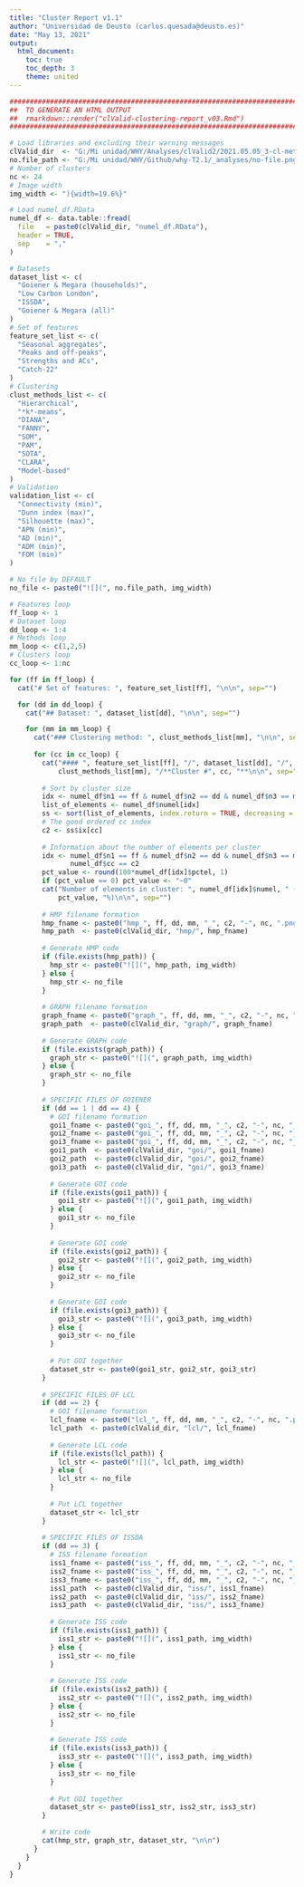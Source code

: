 ```yaml
---
title: "Cluster Report v1.1"
author: "Universidad de Deusto (carlos.quesada@deusto.es)"
date: "May 13, 2021"
output:
  html_document: 
    toc: true
    toc_depth: 3
    theme: united
---
```


<style type="text/css">
.main-container {
  max-width: 100%;
  margin-left: auto;
  margin-right: auto;
}
</style>

```r
################################################################################
##  TO GENERATE AN HTML OUTPUT                                                ##
##  rmarkdown::render("clValid-clustering-report_v03.Rmd")                    ##
################################################################################

# Load libraries and excluding their warning messages
clValid_dir  <- "G:/Mi unidad/WHY/Analyses/clValid2/2021.05.05_3-cl-methods/"
no.file_path <- "G:/Mi unidad/WHY/Github/why-T2.1/_analyses/no-file.png"
# Number of clusters
nc <- 24
# Image width
img_width <- "){width=19.6%}"

# Load numel_df.RData
numel_df <- data.table::fread(
  file   = paste0(clValid_dir, "numel_df.RData"),
  header = TRUE,
  sep    = ","
)

# Datasets
dataset_list <- c(
  "Goiener & Megara (households)",
  "Low Carbon London",
  "ISSDA",
  "Goiener & Megara (all)"
)
# Set of features
feature_set_list <- c(
  "Seasonal aggregates",
  "Peaks and off-peaks",
  "Strengths and ACs",
  "Catch-22"
)
# Clustering
clust_methods_list <- c(
  "Hierarchical",
  "*k*-means",
  "DIANA",
  "FANNY",
  "SOM",
  "PAM",
  "SOTA",
  "CLARA",
  "Model-based"
)
# Validation
validation_list <- c(
  "Connectivity (min)",
  "Dunn index (max)",
  "Silhouette (max)",
  "APN (min)",
  "AD (min)",
  "ADM (min)",
  "FOM (min)"
)
```


```r
# No file by DEFAULT
no_file <- paste0("![](", no.file_path, img_width)

# Features loop
ff_loop <- 1
# Dataset loop
dd_loop <- 1:4
# Methods loop
mm_loop <- c(1,2,5)
# Clusters loop
cc_loop <- 1:nc

for (ff in ff_loop) {
  cat("# Set of features: ", feature_set_list[ff], "\n\n", sep="")

  for (dd in dd_loop) {
    cat("## Dataset: ", dataset_list[dd], "\n\n", sep="")

    for (mm in mm_loop) {
      cat("### Clustering method: ", clust_methods_list[mm], "\n\n", sep="")
      
      for (cc in cc_loop) {
        cat("#### ", feature_set_list[ff], "/", dataset_list[dd], "/",
            clust_methods_list[mm], "/**Cluster #", cc, "**\n\n", sep="")
        
        # Sort by cluster size
        idx <- numel_df$n1 == ff & numel_df$n2 == dd & numel_df$n3 == mm
        list_of_elements <- numel_df$numel[idx]
        ss <- sort(list_of_elements, index.return = TRUE, decreasing = T)
        # The good ordered cc index
        c2 <- ss$ix[cc]
        
        # Information about the number of elements per cluster
        idx <- numel_df$n1 == ff & numel_df$n2 == dd & numel_df$n3 == mm &
               numel_df$cc == c2
        pct_value <- round(100*numel_df[idx]$pctel, 1)
        if (pct_value == 0) pct_value <- "~0"
        cat("Number of elements in cluster: ", numel_df[idx]$numel, " (",
            pct_value, "%)\n\n", sep="")
        
        # HMP filename formation
        hmp_fname <- paste0("hmp_", ff, dd, mm, "_", c2, "-", nc, ".png")
        hmp_path  <- paste0(clValid_dir, "hmp/", hmp_fname)
        
        # Generate HMP code
        if (file.exists(hmp_path)) {
          hmp_str <- paste0("![](", hmp_path, img_width)
        } else {
          hmp_str <- no_file
        }
        
        # GRAPH filename formation
        graph_fname <- paste0("graph_", ff, dd, mm, "_", c2, "-", nc, ".png")
        graph_path  <- paste0(clValid_dir, "graph/", graph_fname)
        
        # Generate GRAPH code
        if (file.exists(graph_path)) {
          graph_str <- paste0("![](", graph_path, img_width)
        } else {
          graph_str <- no_file
        }
        
        # SPECIFIC FILES OF GOIENER
        if (dd == 1 | dd == 4) {
          # GOI filename formation
          goi1_fname <- paste0("goi_", ff, dd, mm, "_", c2, "-", nc, "_1.png")
          goi2_fname <- paste0("goi_", ff, dd, mm, "_", c2, "-", nc, "_2.png")
          goi3_fname <- paste0("goi_", ff, dd, mm, "_", c2, "-", nc, "_3.png")
          goi1_path  <- paste0(clValid_dir, "goi/", goi1_fname)
          goi2_path  <- paste0(clValid_dir, "goi/", goi2_fname)
          goi3_path  <- paste0(clValid_dir, "goi/", goi3_fname)
          
          # Generate GOI code
          if (file.exists(goi1_path)) {
            goi1_str <- paste0("![](", goi1_path, img_width)
          } else {
            goi1_str <- no_file
          }
          
          # Generate GOI code
          if (file.exists(goi2_path)) {
            goi2_str <- paste0("![](", goi2_path, img_width)
          } else {
            goi2_str <- no_file
          }
          
          # Generate GOI code
          if (file.exists(goi3_path)) {
            goi3_str <- paste0("![](", goi3_path, img_width)
          } else {
            goi3_str <- no_file
          }
          
          # Put GOI together
          dataset_str <- paste0(goi1_str, goi2_str, goi3_str)
        }
        
        # SPECIFIC FILES OF LCL
        if (dd == 2) {
          # GOI filename formation
          lcl_fname <- paste0("lcl_", ff, dd, mm, "_", c2, "-", nc, ".png")
          lcl_path  <- paste0(clValid_dir, "lcl/", lcl_fname)
          
          # Generate LCL code
          if (file.exists(lcl_path)) {
            lcl_str <- paste0("![](", lcl_path, img_width)
          } else {
            lcl_str <- no_file
          }
          
          # Put LCL together
          dataset_str <- lcl_str
        }
        
        # SPECIFIC FILES OF ISSDA
        if (dd == 3) {
          # ISS filename formation
          iss1_fname <- paste0("iss_", ff, dd, mm, "_", c2, "-", nc, "_1.png")
          iss2_fname <- paste0("iss_", ff, dd, mm, "_", c2, "-", nc, "_2.png")
          iss3_fname <- paste0("iss_", ff, dd, mm, "_", c2, "-", nc, "_3.png")
          iss1_path  <- paste0(clValid_dir, "iss/", iss1_fname)
          iss2_path  <- paste0(clValid_dir, "iss/", iss2_fname)
          iss3_path  <- paste0(clValid_dir, "iss/", iss3_fname)
          
          # Generate ISS code
          if (file.exists(iss1_path)) {
            iss1_str <- paste0("![](", iss1_path, img_width)
          } else {
            iss1_str <- no_file
          }
          
          # Generate ISS code
          if (file.exists(iss2_path)) {
            iss2_str <- paste0("![](", iss2_path, img_width)
          } else {
            iss2_str <- no_file
          }
          
          # Generate ISS code
          if (file.exists(iss3_path)) {
            iss3_str <- paste0("![](", iss3_path, img_width)
          } else {
            iss3_str <- no_file
          }
          
          # Put GOI together
          dataset_str <- paste0(iss1_str, iss2_str, iss3_str)
        }

        # Write code
        cat(hmp_str, graph_str, dataset_str, "\n\n")
      }
    }
  }
}
```
